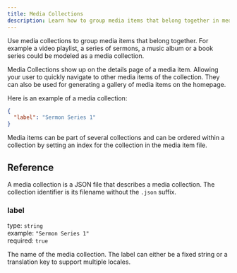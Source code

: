 ```yaml
---
title: Media Collections
description: Learn how to group media items that belong together in media collections.
---
```




Use media collections to group media items that belong together. For example a video playlist, a series of sermons, 
a music album or a book series could be modeled as a media collection.

Media Collections show up on the details page of a media item. Allowing your user to quickly navigate to other media items 
of the collection. They can also be used for generating a gallery of media items on the homepage.

Here is an example of a media collection:

```json title="src/content/media-collections/sermon-series-1.json"
{
  "label": "Sermon Series 1"
}
```

<Aside type="tip">
Media items can be part of several collections and can be ordered within a collection by setting an index for the collection 
in the media item file. 
</Aside>

## Reference

A media collection is a JSON file that describes a media collection. The collection identifier is its filename without 
the `.json` suffix.

### label

type: `string` \
example: `"Sermon Series 1"` \
required: `true`

The name of the media collection. The label can either be a fixed string or a translation key to support multiple locales. 